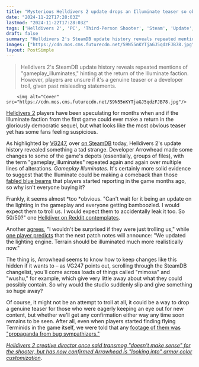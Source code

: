 ```yaml
---
title: "Mysterious Helldivers 2 update drops an Illuminate teaser so obvious that it's downright suspicious: 'I wouldn't be surprised if they were just trolling us'"
date: "2024-11-22T17:28:03Z"
lastmod: "2024-11-22T17:28:03Z"
tags: ['Helldivers 2', 'PC', 'Third-Person Shooter', 'Steam', 'Update', 'Faction', 'Illuminate']
draft: false
summary: "Helldivers 2's SteamDB update history reveals repeated mentions of 'gameplay_illuminates,' hinting at the return of the Illuminate faction.  However, players are unsure if it's a genuine teaser or a developer troll, given past misleading statements."
images: ["https://cdn.mos.cms.futurecdn.net/S9N55nKYTjaGJ5qdzFJB78.jpg"]
layout: PostSimple
---
```

> Helldivers 2's SteamDB update history reveals repeated mentions of "gameplay_illuminates," hinting at the return of the Illuminate faction.  However, players are unsure if it's a genuine teaser or a developer troll, given past misleading statements.


        <img alt="Cover" src="https://cdn.mos.cms.futurecdn.net/S9N55nKYTjaGJ5qdzFJB78.jpg"/>
        
[<u>Helldivers 2</u>](https://www.gamesradar.com/helldivers-2-guide/) players have been speculating for months when and if the Illuminate faction from the first game could ever make a return in the gloriously democratic sequel, but what looks like the most obvious teaser yet has some fans feeling suspicious.

As highlighted by [<u>VG247</u>](https://www.vg247.com/helldivers-2-steam-update-entitled-gameplay-illuminates-players-not-sure-real-thing-or-trolling), over [<u>on SteamDB</u>](https://steamdb.info/app/553850/history/) today, Helldivers 2's update history revealed something a tad strange. Developer Arrowhead made some changes to some of the game's depots (essentially, groups of files), with the term "gameplay_illuminates" repeated again and again over multiple lines of alterations. *Gameplay Illuminates*. It's certainly more solid evidence to suggest that the Illuminate could be making a comeback than those [<u>fabled blue beams</u>](https://www.gamesradar.com/helldivers-2-grunts-capture-sightings-of-a-returning-faction-while-the-games-director-desperately-restarts-the-propaganda-machine-the-illuminate-are-already-here/) that players started reporting in the game months ago, so why isn't everyone buying it?

Frankly, it seems almost *too *obvious. "Can't wait for it being an update on the lighting in the gameplay and everyone getting bamboozled. I would expect them to troll us. I would expect them to accidentally leak it too. So 50/50?" one [<u>Helldiver on Reddit contemplates</u>](https://www.reddit.com/r/Helldivers/comments/1gx5oc3/comment/lyenmsb/?utm_source=share&utm_medium=web3x&utm_name=web3xcss&utm_term=1&utm_content=share_button). 

Another [<u>agrees</u>](https://www.reddit.com/r/Helldivers/comments/1gx5oc3/comment/lyeo8nr/?utm_source=share&utm_medium=web3x&utm_name=web3xcss&utm_term=1&utm_content=share_button), "I wouldn't be surprised if they were just trolling us," while [<u>one player predicts</u>](https://www.reddit.com/r/Helldivers/comments/1gx5oc3/comment/lyf2br4/?utm_source=share&utm_medium=web3x&utm_name=web3xcss&utm_term=1&utm_content=share_button) that the next patch notes will announce: "We updated the lighting engine. Terrain should be illuminated much more realistically now."

The thing is, Arrowhead seems to know how to keep changes like this hidden if it wants to – as VG247 points out, scrolling through the SteamDB changelist, you'll come across loads of things called "mimosa" and "wushu," for example, which give very little away about what they could possibly contain. So why would the studio suddenly slip and give something so huge away? 

Of course, it might not be an attempt to troll at all, it could be a way to drop a genuine teaser for those who were eagerly keeping an eye out for new content, but whether we'll get any confirmation either way any time soon remains to be seen. After all, even when players started finding flying Terminids in the game itself, we were told that any [<u>footage of them was "propaganda from bug sympathizers."</u>](https://www.gamesradar.com/helldivers-2-director-insists-footage-of-flying-terminids-is-propaganda-from-bug-sympathizers-so-you-can-probably-look-forward-to-fighting-hordes-of-them-on-erata-prime-pretty-soon/)

[<u><em>Helldivers 2 creative director once said transmog "doesn't make sense" for the shooter, but has now confirmed Arrowhead is "looking into" armor color customization</em></u>](https://www.gamesradar.com/games/third-person-shooter/helldivers-2-creative-director-once-said-transmog-doesnt-make-sense-for-the-shooter-but-has-now-confirmed-arrowhead-is-looking-into-armor-color-customization/).
        